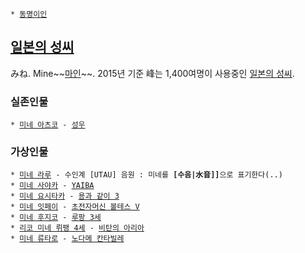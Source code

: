  * [[동명이인]]
== [[일본의 성씨]] ==
みね. Mine~~[[마인]]~~. 2015년 기준 峰는 1,400여명이 사용중인 [[일본의 성씨]].



=== 실존인물 ===
 * [[미네 아츠코]] - [[성우]]
=== 가상인물 ===
 * [[미네 라루]] - 수인계 [UTAU] 음원 : 미네를 '''[수음|水音]]'''으로 표기한다(..)
 * [[미네 사야카]] - [[YAIBA]]
 * [[미네 요시타카]] - [[용과 같이 3]]
 * [[미네 잇페이]] - [[초전자머신 볼테스 V]]
 * [[미네 후지코]] - [[루팡 3세]]
 * [[리코 미네 뤼팽 4세]] - [[비탄의 아리아]]
 * [[미네 류타로]] - [[노다메 칸타빌레]]
